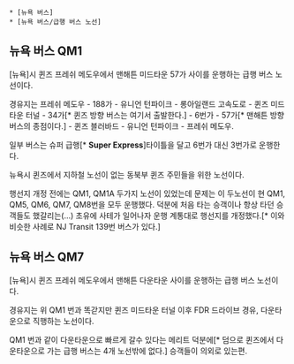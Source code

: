  * [뉴욕 버스]
 * [뉴욕 버스/급행 버스 노선]

== 뉴욕 버스 QM1 ==
[뉴욕]시 퀸즈 프레쉬 메도우에서 맨해튼 미드타운 57가 사이를 운행하는 급행 버스 노선이다. 

경유지는 프레쉬 메도우 - 188가 - 유니언 턴파이크 - 롱아일랜드 고속도로 - 퀸즈 미드타운 터널 - 34가[* 퀸즈 방향 버스는 여기서 출발한다.] - 6번가 - 57가[* 맨해튼 방향 버스의 종점이다.] - 퀸즈 블러바드 - 유니언 턴파이크 - 프레쉬 메도우.

일부 버스는 슈퍼 급행[* '''Super Express''']타이틀을 달고 6번가 대신 3번가로 운행한다. 

뉴욕시 퀸즈에서 지하철 노선이 없는 동북부 퀸즈 주민들을 위한 노선이다. 

행선지 개정 전에는 QM1, QM1A 두가지 노선이 있었는데 문제는 이 두노선이 현 QM1, QM5, QM6, QM7, QM8번을 모두 운행했다. 덕분에 처음 타는 승객이나 항상 타던 승객들도 했갈리는(...) 초유에 사테가 일어나자 운행 계통대로 행선지를 개정했다.[* 이와 비슷한 사례로 NJ Transit 139번 버스가 있다.] 

== 뉴욕 버스 QM7 ==
[뉴욕]시 퀸즈 프레쉬 메도우에서 맨해튼 다운타운 사이를 운행하는 급행 버스 노선이다.

경유지는 위 QM1 번과 똑갇지만 퀸즈 미드타운 터널 이후 FDR 드라이브 경유, 다운타운으로 직행하는 노선이다. 

QM1 번과 같이 다운타운으로 빠르게 갈수 있다는 메리트 덕분에[* 덤으로 퀸즈에서 다운타운으로 가는 급행 버스는 4개 노선밖에 없다.] 승객들이 의외로 있는편. 
